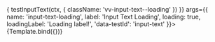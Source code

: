 

<Meta title="Components/InputText/Loading" component={VvInputText} />

<Canvas>
	<Story
		name="Loading"
		play={async (ctx) => {
			testInputText(ctx, {
				className: 'vv-input-text--loading'
			})
		}}
		args={{
			name: 'input-text-loading',
			label: 'Input Text Loading',
			loading: true,
			loadingLabel: 'Loading label!',
			'data-testId': 'input-text'
		}}>
		{Template.bind({})}
	</Story>
</Canvas>
